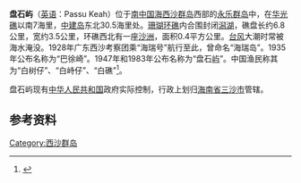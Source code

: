 {{Infobox Islands
| plural = yes
| name             =盘石屿
| image name       =
| image caption    = 盘石屿卫星照片
| image size       = 
| locator map      = {{Location map|South China Sea|lat=16.06429|long=111.78154|central|300px}}
| map_custom       = yes
| native name      = 
| native name link = 
| other_names         = 
| location         = [[南中国海|南中国海]]
| coordinates      = {{Coord|16|03|46|N|111|46|58|E|display=inline,title}}
| archipelago      = [[西沙群岛|西沙群岛]]
| total islands    = 
| major islands    = 
| area             =0.4平方公里
| length           =
| width            =
| coastline        =
| highest mount    = 
| elevation        = 2.5米
| country                          = China
| country admin divisions title   =省
| country admin divisions         = [[海南省|海南省]]
| population       = 
| population as of = 
| density          = 
| ethnic groups    = 
| additional info  =
}} 
'''盘石屿'''（[[英语|英语]]：Passu Keah）位于[[南中国海|南中国海]][[西沙群岛|西沙群岛]]西部的[[永乐群岛|永乐群岛]]中，在[[华光礁|华光礁]]以南7海里，[[中建岛|中建岛]]东北30.5海里处。[[珊瑚|珊瑚]][[环礁|环礁]]内合围封闭[[潟湖|潟湖]]，礁盘长约6.8公里，宽约3.5公里，环礁西北有一座[[沙洲|沙洲]]，面积0.4平方公里。[[台风|台风]]大潮时常被海水淹没。1928年广东西沙考察团乘“海瑞号”航行至此，曾命名“海瑞岛”。1935年公布名称为“巴徐崎”。1947年和1983年公布名称为“盘石[[屿|屿]]”。中国渔民称其为“白树仔”、“白峙仔”、“白礁”<ref>{{cite book zh |author=广东省地名委员会 |title=《南海诸岛地名资料汇编》 |format=M |edition=1 |location=广州 |publisher=广东省地图出版社 |date=1987 |pages=171 |id= ISBN 80522-023-9}}</ref>。

盘石屿现有[[中华人民共和国|中华人民共和国]]政府实际控制，行政上划归[[海南省|海南省]][[三沙市|三沙市]]管辖。

==参考资料==
{{reflist}}

{{South China Sea Islands}}
[[Category:西沙群岛|Category:西沙群岛]]